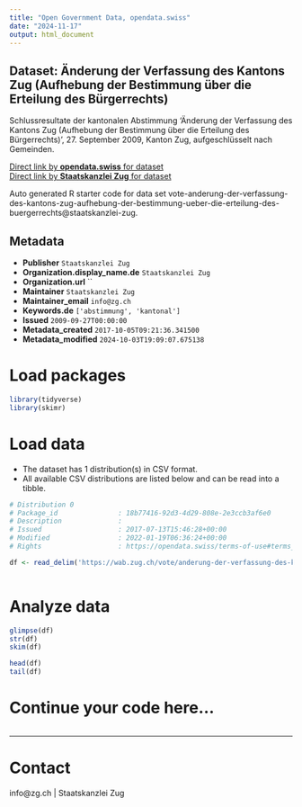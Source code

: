 ```yaml
---
title: "Open Government Data, opendata.swiss"
date: "2024-11-17"
output: html_document
---
```


## Dataset: Änderung der Verfassung des Kantons Zug  (Aufhebung der Bestimmung über die Erteilung des Bürgerrechts)

Schlussresultate der kantonalen Abstimmung 'Änderung der Verfassung des Kantons Zug  (Aufhebung der Bestimmung über die Erteilung des Bürgerrechts)', 27. September 2009, Kanton Zug, aufgeschlüsselt nach Gemeinden.

[Direct link by **opendata.swiss** for dataset](https://opendata.swiss/de/dataset/anderung-der-verfassung-des-kantons-zug-aufhebung-der-bestimmung-uber-die-erteilung-des-burgerr)<br>
[Direct link by **Staatskanzlei Zug** for dataset](https://wab.zug.ch/vote/anderung-der-verfassung-des-kantons-zug-aufhebung-der-bestimmung-ueber-die-erteilung-des-buergerrechts/data)

Auto generated R starter code for data set vote-anderung-der-verfassung-des-kantons-zug-aufhebung-der-bestimmung-ueber-die-erteilung-des-buergerrechts@staatskanzlei-zug.

## Metadata

- **Publisher** `Staatskanzlei Zug`
- **Organization.display_name.de** `Staatskanzlei Zug`
- **Organization.url** ``
- **Maintainer** `Staatskanzlei Zug`
- **Maintainer_email** `info@zg.ch`
- **Keywords.de** `['abstimmung', 'kantonal']`
- **Issued** `2009-09-27T00:00:00`
- **Metadata_created** `2017-10-05T09:21:36.341500`
- **Metadata_modified** `2024-10-03T19:09:07.675138`


# Load packages

```r

library(tidyverse)
library(skimr)

```

# Load data

-   The dataset has 1 distribution(s) in CSV format.
-   All available CSV distributions are listed below and can be read into a tibble.

```r

# Distribution 0
# Package_id               : 18b77416-92d3-4d29-808e-2e3ccb3af6e0
# Description              : 
# Issued                   : 2017-07-13T15:46:28+00:00
# Modified                 : 2022-01-19T06:36:24+00:00
# Rights                   : https://opendata.swiss/terms-of-use#terms_by

df <- read_delim('https://wab.zug.ch/vote/anderung-der-verfassung-des-kantons-zug-aufhebung-der-bestimmung-ueber-die-erteilung-des-buergerrechts/data-csv')



```

# Analyze data

```r

glimpse(df)
str(df)
skim(df)

head(df)
tail(df)

```

# Continue your code here...

```r

```

------------------------------------------------------------------------

# Contact

info@zg.ch | Staatskanzlei Zug
